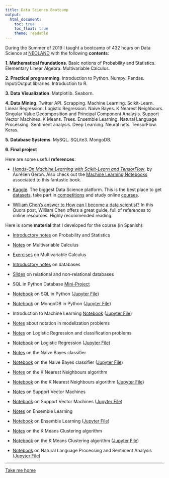 ```yaml
---
title: Data Science Bootcamp
output:
  html_document: 
    toc: true
    toc_float: true
    theme: readable
---
```


During the Summer of 2019 I taught a bootcamp of 432 hours on Data Science at [NEOLAND](https://www.neoland.es) with the following **contents**:

**1. Mathematical foundations**. Basic notions of Probability and Statistics. Elementary Linear Algebra. Multivariable Calculus.

**2. Practical programming**. Introduction to Python. Numpy. Pandas. Input/Output libraries. Introduction to R.

**3. Data Visualization**. Matplotlib. Seaborn.

**4. Data Mining**. Twitter API. Scrapping. Machine Learning. Scikit-Learn. Linear Regression. Logistic Regression. Naive Bayes. K Nearest Neighbours. Singular Value Decomposition and Principal Component Analysis. Support Vector Machines. K Means. Trees. Ensemble Learning. Natural Language Processing. Sentiment analysis. Deep Learning. Neural nets. TensorFlow. Keras.

**5. Database Systems**. MySQL. SQLite3. MongoDB.

**6. Final project** 

Here are some useful **references**:

+ [*Hands-On Machine Learning with Scikit-Learn and TensorFlow*](https://www.oreilly.com/library/view/hands-on-machine-learning/9781492032632/), by Aurélien Géron. Also check out the [Machine Learning Notebooks](https://github.com/ageron/handson-ml) associated to this fantastic book.

+ [Kaggle](https://www.kaggle.com). The biggest Data Science platform. This is the best place to get [datasets](https://www.kaggle.com/datasets), take part in [competitions](https://www.kaggle.com/competitions) and study online [courses](https://www.kaggle.com/learn).

+ [William Chen's answer to How can I become a data scientist?](https://www.quora.com/How-can-I-become-a-data-scientist-1/answers/4451343) In this Quora post, William Chen offers a great guide, full of references to online resources. Highly recommended reading.

Here is some **material** that I developed for the course (in Spanish):

+ [Introductory notes](files/neoland/probabilidad.pdf) on Probability and Statistics

+ [Notes](files/neoland/apuntes_calculo.pdf) on Multivariable Calculus

+ [Exercises](files/neoland/ejercicios_clase3.pdf) on Multivariable Calculus

+ [Introductory notes](files/neoland/dbs.pdf) on databases

+ [Slides](files/neoland/sqlmongo.pdf) on relational and non-relational databases

+ SQL in Python Database [Mini-Project](files/neoland/cutrerecords.py) 

+ [Notebook](files/neoland/teoria_sqlpython.html) on SQL in Python ([Jupyter File](files/neoland/teoria_sqlpython.ipynb))

+ [Notebook](files/neoland/teoría_pymongo.html) on MongoDB in Python ([Jupyter File](files/neoland/teoría_pymongo.ipynb))

+ Introduction to Machine Learning [Notebook](files/neoland/MLintroduccion.html) ([Jupyter File](files/neoland/MLintroduccion.ipynb))

+ [Notes](files/neoland/notacionmodelizacion.pdf) about notation in modelization problems

+ [Notes](files/neoland/claselogreg.pdf) on Logistic Regression and classification problems

+ [Notebook](files/neoland/teoriaLogReg.html) on Logistic Regression ([Jupyter File](files/neoland/teoriaLogReg.ipynb))

+ [Notes](files/neoland/naivebayes.pdf) on the Naive Bayes classifier

+ [Notebook](files/neoland/NaiveBayes.html) on the Naive Bayes classifier ([Jupyter File](files/neoland/NaiveBayes.ipynb))

+ [Notes](files/neoland/KNN.pdf) on the K Nearest Neighbours algorithm

+ [Notebook](files/neoland/TeoriaKNN.html) on the K Nearest Neighbours algorithm ([Jupyter File](files/neoland/TeoriaKNN.ipynb))

+ [Notes](files/neoland/teoriasvm.pdf) on Support Vector Machines

+ [Notebook](files/neoland/SVM_teoria.html) on Support Vector Machines ([Jupyter File](files/neoland/SVM_teoria.ipynb))

+ [Notes](files/neoland/ensemble.pdf) on Ensemble Learning

+ [Notebook](files/neoland/ensemblelearning_teoria.html) on Ensemble Learning ([Jupyter File](files/neoland/SVM_teoria.ipynb))

+ [Notes](files/neoland/kmeans.pdf) on the K Means Clustering algorithm

+ [Notebook](files/neoland/teoria_KMeans.html) on the K Means Clustering algorithm ([Jupyter File](files/neoland/teoria_KMeans.ipynb))

+ [Notebook](files/neoland/teoria_NLP.html) on Natural Language Processing and Sentiment Analysis ([Jupyter File](files/neoland/teoria_NLP.ipynb))

----
[Take me home](https://guillegran.github.io)
